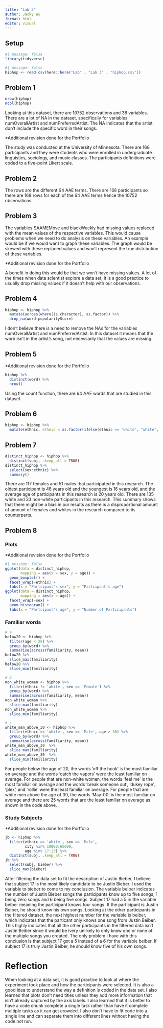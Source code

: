 ```yaml
---
title: "Lab 3"
author: Jacky Wu
format: html
editor: visual
---
```


## Setup

```r
#| message: false
library(tidyverse)
```

```r
#| message: false
hiphop <- read.csv(here::here("Lab" , "Lab 3" , "hiphop.csv"))
```

## Problem 1

```r
nrow(hiphop)
ncol(hiphop)
```

Looking at this dataset, there are 10752 observations and 38 variables. There are a lot of NA in the dataset, specifically for variables numOverallArtist and numPreferredArtist. The NA indicates that the artist don't include the specific word in their songs.

\*Additional revision done for the Portfolio

The study was conducted at the University of Minnesota. There are 168 participants and they were students who were enrolled in undergraduate linguistics, sociology, and music classes. The participants definitions were coded to a five-point Likert scale.

## Problem 2

The rows are the different 64 AAE terms. There are 168 participants so there are 168 rows for each of the 64 AAE terms hence the 10752 observations.

## Problem 3

The variables SAAMEMove and blackWeekly had missing values replaced with the mean values of the respective variables. This would cause problems when we need to do analysis on these variables. An example would be if we would want to graph these variables. The graph would be skewed with these replaced values and won't represent the true distribution of these variables.

\*Additional revision done for the Portfolio

A benefit in doing this would be that we won't have missing values. A lot of the times when data scientist explore a data set, it is a good practice to usually drop missing values if it doesn't help with our observations.

## Problem 4

```r
hiphop <- hiphop %>% 
  mutate(across(where(is.character), as.factor)) %>% 
  drop_na(word:popularityScore)
```

I don't believe there is a need to remove the NAs for the variables numOverallArtist and numPreferredArtist. In this dataset it means that the word isn't in the artist's song, not necessarily that the values are missing.

## Problem 5

\*Additional revision done for the Portfolio

```r
hiphop %>% 
  distinct(word) %>% 
  nrow()
```

Using the count function, there are 64 AAE words that are studied in this dataset.

## Problem 6

```r
hiphop <- hiphop %>% 
  mutate(ethnic, ethnic = as.factor(ifelse(ethnic == 'white', "white", "non-white")))
```

## Problem 7

```r
distinct_hiphop <- hiphop %>%
  distinct(subj, .keep_all = TRUE) 
distinct_hiphop %>% 
  select(sex:ethnic) %>% 
  summary()
```

There are 117 females and 51 males that participated in this research. The oldest participant is 48 years old and the youngest is 16 years old, and the average age of participants in this research is 20 years old. There are 135 white and 33 non-white participants in this research. This summary shows that there might be a bias in our results as there is a disproportional amount of amount of females and whites in the research compared to its counterparts.

## Problem 8

### Plots

\*Additional revision done for the Portfolio

```r
#| message: false
ggplot(data = distinct_hiphop, 
       mapping = aes(x = sex, y = age)) +
  geom_boxplot() +
  facet_wrap(~ethnic) +
  labs(x = "Partcipant's sex", y = "Partcipant's age")
ggplot(data = distinct_hiphop, 
       mapping = aes(x = age)) +
  facet_wrap(~sex) +
  geom_histogram() +
  labs(x = "Partcipant's age", y = "Number of Participants")
```

### Familiar words

```r
# a
below20 <- hiphop %>% 
  filter(age < 20) %>% 
  group_by(word) %>%
  summarise(across(familiarity, mean)) 
below20 %>% 
  slice_max(familiarity)
below20 %>% 
  slice_min(familiarity)
```

```r
# b
non_white_woman <- hiphop %>% 
  filter(ethnic != 'white', sex == 'Female') %>% 
  group_by(word) %>%
  summarise(across(familiarity, mean))
non_white_woman %>% 
  slice_max(familiarity)
non_white_woman %>% 
  slice_min(familiarity)
```

```r
# c
white_man_above_30 <- hiphop %>% 
  filter(ethnic == 'white', sex == 'Male', age > 30) %>% 
  group_by(word) %>%
  summarise(across(familiarity, mean))
white_man_above_30  %>% 
  slice_max(familiarity)
white_man_above_30  %>%
  slice_min(familiarity)
```

For people below the age of 20, the words 'off the hook' is the most familiar on average and the words 'catch the vapors' were the least familiar on average. For people that are non-white women, the words 'feel me' is the most familiar on average and the words 'break someone out', 'dukey rope', 'plex', and 'rollie' were the least familiar on average. For people that are white men above the age of 30, the words 'May-00' is the most familiar on average and there are 25 words that are the least familiar on average as shown in the code above.

### Study Subjects

\*Additional revision done for the Portfolio

```r
jb <- hiphop %>% 
  filter(ethnic == 'white', sex == 'Male', 
         city %in% 10000:60000, 
         age %in% 17:23) %>% 
  distinct(subj, .keep_all = TRUE) 
jb %>% 
  select(subj, bieber) %>% 
  slice_max(bieber)
```

After filtering the data set to fit the description of Justin Bieber, I believe that subject 17 is the most likely candidate to be Justin Bieber. I used the variable to bieber to come to my conclusion. The variable beiber indicates the number of Justin Bieber songs the participants know up to five songs, 1 being zero songs and 6 being five songs. Subject 17 had a 5 in the variable beiber meaning the participant knows four songs. If the participant is Justin Beiber, he should know his own songs. Looking at the other participants in the filtered dataset, the next highest number for the variable is beiber, which indicates that the particant only knows one song from Justin Beiber. This highly indicates that all the other participants in the filtered data isn't Justin Beiber since it would be ivery unlikely to only know one or none of the multiple songs you created. The only problem I have with this conclusion is that subject 17 got a 5 instead of a 6 for the variable beiber. If subject 17 is truly Justin Beiber, he should know five of his own songs.

# Reflection

When looking at a data set, it is good practice to look at where the experiment took place and how the participants were selected. It is also a good idea to understand the way a definition is coded in the data set. I also learned that plots don't need titles unless they add more information that isn't already captured by the axis labels. I also learned that it is better to have a code chunk complete a single task rather than have it complete multiple tasks as it can get crowded. I also don't have to fit code into a single line and can separate them into different lines without having the code not run.
